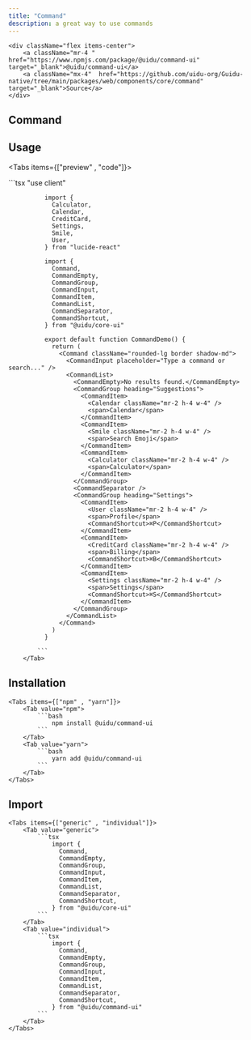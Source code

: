 ```yaml
---
title: "Command"
description: a great way to use commands
---
```



    <div className="flex items-center">
        <a className="mr-4 " href="https://www.npmjs.com/package/@uidu/command-ui" target="_blank">@uidu/command-ui</a>
        <a className="mx-4"  href="https://github.com/uidu-org/Guidu-native/tree/main/packages/web/components/core/command" target="_blank">Source</a>
    </div>

## Command

<div className="h-auto">
  <CommandDemo />
</div>

## Usage

  <Tabs items={["preview" , "code"]}>
        <Tab value="preview">
            <div className="py-16 px-24 flex items-center justify-center">
                <CommandDemo />
            </div>
        </Tab>
        <Tab value="code">
            ```tsx
              "use client"

              import {
                Calculator,
                Calendar,
                CreditCard,
                Settings,
                Smile,
                User,
              } from "lucide-react"

              import {
                Command,
                CommandEmpty,
                CommandGroup,
                CommandInput,
                CommandItem,
                CommandList,
                CommandSeparator,
                CommandShortcut,
              } from "@uidu/core-ui"

              export default function CommandDemo() {
                return (
                  <Command className="rounded-lg border shadow-md">
                    <CommandInput placeholder="Type a command or search..." />
                    <CommandList>
                      <CommandEmpty>No results found.</CommandEmpty>
                      <CommandGroup heading="Suggestions">
                        <CommandItem>
                          <Calendar className="mr-2 h-4 w-4" />
                          <span>Calendar</span>
                        </CommandItem>
                        <CommandItem>
                          <Smile className="mr-2 h-4 w-4" />
                          <span>Search Emoji</span>
                        </CommandItem>
                        <CommandItem>
                          <Calculator className="mr-2 h-4 w-4" />
                          <span>Calculator</span>
                        </CommandItem>
                      </CommandGroup>
                      <CommandSeparator />
                      <CommandGroup heading="Settings">
                        <CommandItem>
                          <User className="mr-2 h-4 w-4" />
                          <span>Profile</span>
                          <CommandShortcut>⌘P</CommandShortcut>
                        </CommandItem>
                        <CommandItem>
                          <CreditCard className="mr-2 h-4 w-4" />
                          <span>Billing</span>
                          <CommandShortcut>⌘B</CommandShortcut>
                        </CommandItem>
                        <CommandItem>
                          <Settings className="mr-2 h-4 w-4" />
                          <span>Settings</span>
                          <CommandShortcut>⌘S</CommandShortcut>
                        </CommandItem>
                      </CommandGroup>
                    </CommandList>
                  </Command>
                )
              }

            ```
        </Tab>

  </Tabs>

## Installation

    <Tabs items={["npm" , "yarn"]}>
        <Tab value="npm">
            ```bash
                npm install @uidu/command-ui
            ```
        </Tab>
        <Tab value="yarn">
            ```bash
                yarn add @uidu/command-ui
            ```
        </Tab>
    </Tabs>

## Import

    <Tabs items={["generic" , "individual"]}>
        <Tab value="generic">
            ```tsx
                import {
                  Command,
                  CommandEmpty,
                  CommandGroup,
                  CommandInput,
                  CommandItem,
                  CommandList,
                  CommandSeparator,
                  CommandShortcut,
                } from "@uidu/core-ui"
            ```
        </Tab>
        <Tab value="individual">
            ```tsx
                import {
                  Command,
                  CommandEmpty,
                  CommandGroup,
                  CommandInput,
                  CommandItem,
                  CommandList,
                  CommandSeparator,
                  CommandShortcut,
                } from "@uidu/command-ui"
            ```
        </Tab>
    </Tabs>
